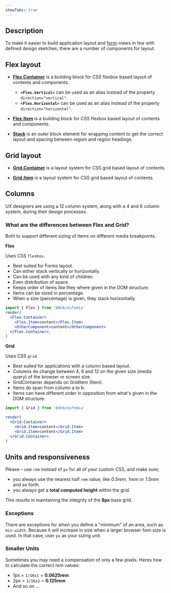 ```yaml
---
showTabs: true
---
```


## Description

To make it easier to build application layout and [form](/uilib/extensions/forms)-views in line with defined design sketches, there are a number of components for layout.

## Flex layout

- **[Flex.Container](/uilib/components/flex/container)** is a building block for CSS flexbox based layout of contents and components.

  - **`<Flex.Vertical>`** can be used as an alias instead of the property `direction="vertical"`.
  - **`<Flex.Horizontal>`** can be used as an alias instead of the property `direction="horizontal"`.

- **[Flex.Item](/uilib/components/flex/item)** is a building block for CSS flexbox based layout of contents and components.

- **[Stack](/uilib/components/flex/stack)** is an outer block element for wrapping content to get the correct layout and spacing between region and region headings.

## Grid layout

- **[Grid.Container](/uilib/components/grid/container)** is a layout system for CSS grid based layout of contents.

- **[Grid.Item](/uilib/components/grid/item)** is a layout system for CSS grid based layout of contents.

## Columns

UX designers are using a 12 column system, along with a 4 and 6 column system, during their design processes.

### What are the differences between Flex and Grid?

Both to support different sizing of items on different media breakpoints.

**Flex**

Uses CSS `flexbox`.

- Best suited for Forms layout.
- Can either stack vertically or horizontally.
- Can be used with any kind of children.
- Even distribution of space.
- Keeps order of items like they where given in the DOM structure.
- Items can be sized in percentage.
- When a size (percentage) is given, they stack horizontally.

```jsx
import { Flex } from '@dnb/eufemia'
render(
  <Flex.Container>
    <Flex.Item>content</Flex.Item>
    <OtherComponent>content</OtherComponent>
  </Flex.Container>,
)
```

**Grid**

Uses CSS `grid`.

- Best suited for applications with a column based layout.
- Columns do change between 4, 6 and 12 on the given size (media query) of the browser or screen size.
- GridContainer depends on GridItem (Item).
- Items do span from column a to b.
- Items can have different order in opposition from what's given in the DOM structure.

```jsx
import { Grid } from '@dnb/eufemia'

render(
  <Grid.Container>
    <Grid.Item>content</Grid.Item>
    <Grid.Item>content</Grid.Item>
  </Grid.Container>,
)
```

## Units and responsiveness

Please – use `rem` instead of `px` for all of your custom CSS, and make sure;

- you always use the nearest half `rem` value, like _0.5rem_, _1rem_ or _1.5rem_ and so forth.
- you always get a **total computed height** within the grid.

This results in maintaining the integrity of the **8px** base grid.

### Exceptions

There are exceptions for when you define a "minimum" of an area, such as `min-width`. Because it will increase in size when a larger browser font-size is used. In that case, user `px` as your sizing unit.

### Smaller Units

Sometimes you may need a compensation of only a few pixels. Heres how to calculate the correct _rem_ values:

- 1px = `1/16x1` = **0.0625rem**
- 2px = `1/16x2` = **0.125rem**
- And so on ...
